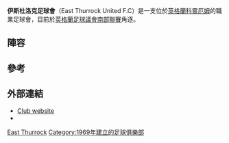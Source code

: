 {{Unreferenced|time=2021-12-09T10:46:21+00:00}}
{{Infobox football club
| clubname    = 伊斯杜洛克
| fullname    = East Thurrock United Football Club
| image       = <!-- 檔案不存在 [[File:East_Thurrock_United_F.C._logo.svg|95px]] ，可從英文維基百科取得 -->
| nickname    = The Rocks
| founded     = {{Start date and years ago|df=yes|1969|4|27}}
| ground      = [http://toolserver.org/~geohack/geohack.php?pagename=East_Thurrock_United_F.C.&params=51_31_20.33_N_0_27_41.62_E_region:GB_type:landmark Rookery Hill], [[Corringham,_Essex|Corringham]]
| capacity    = 4,000 (160座位)
| chairman    =
| manager     = John Coventry
| league      = [[英格蘭足球全國聯賽南|英格蘭足球全國聯賽南]]
| season      = 2018–19
| position    = 全國南，第 21 位（降班）
| pattern_la1=|pattern_b1=_nikebarca2blackstripes|pattern_ra1=
| leftarm1=FFD700|body1=FFD700|rightarm1=000000|shorts1=000000|socks1=000000
| pattern_la2=|pattern_b2=|pattern_ra2=
| leftarm2=ffffff|body2=ffffff|rightarm2=ffffff|shorts2=ffffff|socks2=ffffff
}}

'''伊斯杜洛克足球會'''（East Thurrock United F.C）是一支位於[[英格蘭|英格蘭]][[科靈厄姆|科靈厄姆]]的職業足球會，目前於[[英格蘭足球議會南部聯賽|英格蘭足球議會南部聯賽]]角逐。

==陣容==
{{Fs start}}
{{Fs player | nat=Lithuania  | pos=GK | name=[[Lukas_Lidakevičius|Lukas Lidakevičius]]}}
{{Fs player | nat=England    | pos=DF | name=Joe Ellul}}
{{Fs player | nat=England    | pos=DF | name=Lee Burns}}
{{Fs player | nat=England    | pos=DF | name=Sammy Knott}}
{{Fs player | nat=England    | pos=DF | name=Ryan Sammons}}
{{Fs player | nat=England    | pos=DF | name=Ryan Scott}}
{{Fs player | nat=England    | pos=DF | name=Ben Wood}}
{{Fs player | nat=England    | pos=MF | name=Reece Harris}}
{{Fs player | nat=England    | pos=MF | name=George Craddock}}
{{Fs mid}}
{{Fs player | nat=England    | pos=MF | name=Connor Hogan}}
{{Fs player | nat=England    | pos=MF | name=Ryan McFarlane}}
{{Fs player | nat=England    | pos=MF | name=Kye Reul}}
{{Fs player | nat=England    | pos=MF | name=Tom Wraight}}
{{Fs player | nat=England    | pos=MF | name=Daryl Robson}}
{{Fs player | nat=England    | pos=FW | name=Matthew Ashwell}}
{{Fs player | nat=England    | pos=FW | name=Sam Higgins}}
{{Fs player | nat=England    | pos=FW | name=Harry Honesty}}
{{Fs player | nat=Antigua & Barbuda   | pos=FW | name=[[James_Walker_(footballer,_born_1987)|James Walker]]}}
{{Fs end}}

==參考==
{{Reflist}}

==外部連結==
*[http://www.pitchero.com/clubs/eastthurrockunited/ Club website] {{Wayback|url=http://www.pitchero.com/clubs/eastthurrockunited/ |date=20201204090037 }}
*{{twitter|1EastThurrockFC}}

[[Category:艾塞克斯郡足球俱樂部|East Thurrock]]
[[Category:1969年建立的足球俱樂部|Category:1969年建立的足球俱樂部]]